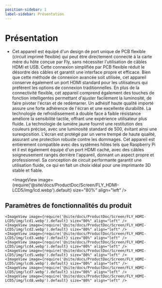 ```yaml
---
position-sidebar: 1
label-sidebar: Présentation
---
```




# Présentation

* Cet appareil est équipé d'un design de port unique de PCB flexible (circuit imprimé flexible) qui peut être directement connecté à la carte mère du hôte conçue par Fly, sans nécessiter l'utilisation de câbles HDMI et USB. Cette connexion simplifiée par PCB flexible réduit le désordre des câbles et garantit une interface propre et efficace. Bien que cette méthode de connexion avancée soit utilisée, cet appareil conserve également un port HDMI standard pour les utilisateurs qui préfèrent les options de connexion traditionnelles.
En plus de la connectivité flexible, cet appareil comprend également des touches de fonction intelligentes permettant d'ajuster facilement la luminosité, de faire pivoter l'écran et de redémarrer. Un adhésif haute qualité importé assure une forte adhérence de l'écran et une excellente durabilité. La technologie de refroidissement à double face à faible résistance améliore la sensibilité tactile, offrant une expérience utilisateur plus fluide. La technologie de lumière jaune fournit une restitution des couleurs précise, avec une luminosité standard de 500, évitant ainsi une surexposition. L'écran est protégé par un verre trempé de haute qualité, assurant une protection robuste contre les dommages.
Cet appareil est entièrement compatible avec des systèmes hôtes tels que Raspberry Pi et il est également équipé d'un port HDMI caché, avec des câbles soigneusement rangés derrière l'appareil, donnant un aspect propre et professionnel. Sa conception de circuit performante garantit une utilisation fluide, ce qui en fait un choix idéal pour une imprimante 3D stable et fiable.

    <ImageView image={require('@site/docs/ProductDoc/Screen/FLY_HDMI-LCD5/img/lcd.webp').default} size="80%" align="left" />

## Paramètres de fonctionnalités du produit
    <ImageView image={require('@site/docs/ProductDoc/Screen/FLY_HDMI-LCD5/img/lcd1.webp').default} size="80%" align="left" />
    <ImageView image={require('@site/docs/ProductDoc/Screen/FLY_HDMI-LCD5/img/lcd2.webp').default} size="80%" align="left" />
    <ImageView image={require('@site/docs/ProductDoc/Screen/FLY_HDMI-LCD5/img/lcd3.webp').default} size="80%" align="left" />
    <ImageView image={require('@site/docs/ProductDoc/Screen/FLY_HDMI-LCD5/img/lcd4.webp').default} size="80%" align="left" />
    <ImageView image={require('@site/docs/ProductDoc/Screen/FLY_HDMI-LCD5/img/lcd5.webp').default} size="80%" align="left" />
    <ImageView image={require('@site/docs/ProductDoc/Screen/FLY_HDMI-LCD5/img/lcd6.webp').default} size="80%" align="left" />
    <ImageView image={require('@site/docs/ProductDoc/Screen/FLY_HDMI-LCD5/img/lcd7.webp').default} size="80%" align="left" />
    <ImageView image={require('@site/docs/ProductDoc/Screen/FLY_HDMI-LCD5/img/lcd8.webp').default} size="80%" align="left" />